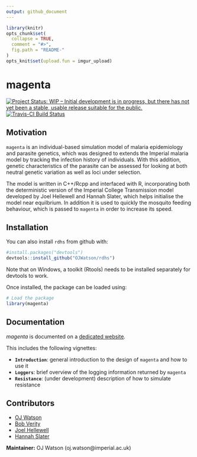 ```yaml
---
output: github_document
---
```

```r
library(knitr)
opts_chunk$set(
  collapse = TRUE,
  comment = "#>",
  fig.path = "README-"
)
opts_knit$set(upload.fun = imgur_upload)
```
# magenta

[![Project Status: WIP – Initial development is in progress, but there has not yet been a stable, usable release suitable for the public.](https://www.repostatus.org/badges/latest/wip.svg)](https://www.repostatus.org/#wip)
[![Travis-CI Build Status](https://travis-ci.org/ojwatson/magenta.png?branch=master)](https://travis-ci.org/ojwatson/magenta)


## Motivation

`magenta` is an individual-based simulation model of malaria epidemiology and parasite genetics, which was designed to extends the Imperial malaria model by tracking the infection history of individuals. With this addition, genetic characteristics of the parasite can be assessed for looking at both neutral genetic variation as well as loci under selection. 

The model is written in C++/Rcpp and interfaced with R, incorporating both the deterministic version of the Imperial College Transmission model developed by Joel Hellewell and Hannah Slater, which helps initialise the model near equilbrium. In addition it is used to quickly the mosquito feeding behaviour, which is passed to `magenta` in order to increase its speed.    

## Installation

You can also install `rdhs` from github with:

```r
#install.packages("devtools")
devtools::install_github("OJWatson/rdhs")
```

Note that on Windows, a toolkit (Rtools) needs to be installed separately for devtools to work. 

Once installed, the package can be loaded using:

```r
# Load the package
library(magenta)
```

Documentation
-------------

*magenta* is documented on a [dedicated
 website](https://ojwatson.github.io/magenta).

This includes the following vignettes:

- **`Introduction`**: general introduction to the design of `magenta` and how to use it
- **`Loggers`**: brief overview of the logging information returned by `magenta`
- **`Resistance`**: (under development) description of how to simulate resistance

Contributors
------------
- [OJ Watson](https://github.com/ojwatson)
- [Bob Verity](https://github.com/bobverity)
- [Joel Hellewell](https://github.com/jhellewell14)
- [Hannah Slater](https://github.com/hannahslater)

**Maintainer:** OJ Watson (oj.watson@imperial.ac.uk)